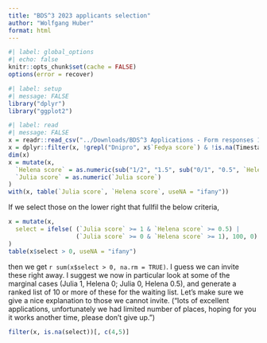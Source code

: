 ```yaml
---
title: "BDS^3 2023 applicants selection"
author: "Wolfgang Huber"
format: html
---
```



```r
#| label: global_options
#| echo: false
knitr::opts_chunk$set(cache = FALSE)
options(error = recover)
```

```r
#| label: setup
#| message: FALSE
library("dplyr")
library("ggplot2")
```

```r
#| label: read
#| message: FALSE
x = readr::read_csv("../Downloads/BDS^3 Applications - Form responses 1.csv")
x = dplyr::filter(x, !grepl("Dnipro", x$`Fedya score`) & !is.na(Timestamp))
dim(x)
x = mutate(x, 
  `Helena score` = as.numeric(sub("1/2", "1.5", sub("0/1", "0.5", `Helena score`))),
  `Julia score` = as.numeric(`Julia score`)
)
with(x, table(`Julia score`, `Helena score`, useNA = "ifany"))
```
If we select those on the lower right that fullfil the below criteria,
```r
x = mutate(x,
  select = ifelse( (`Julia score` >= 1 & `Helena score` >= 0.5) |
                   (`Julia score` >= 0 & `Helena score` >= 1), 100, 0) 
)
table(x$select > 0, useNA = "ifany")
```
then we get `r sum(x$select > 0, na.rm = TRUE)`. I guess we can invite these right away.
I suggest we now in particular look at some of the marginal cases (Julia 1, Helena 0; Julia 0, Helena 0.5), and generate a ranked list of 10 or more of these for the waiting list. Let's make sure we give a nice explanation  to those we cannot invite. ("lots of excellent applications, unfortunately we had limited number of places, hoping for you it works another time, please don't give up.")

```r
filter(x, is.na(select))[, c(4,5)]
```

